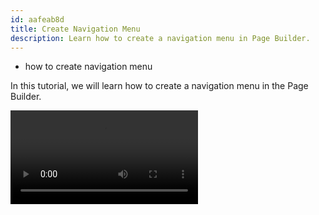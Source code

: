 ```yaml
---
id: aafeab8d
title: Create Navigation Menu
description: Learn how to create a navigation menu in Page Builder.
---
```



<Alert type="success" title="WHAT YOU'LL LEARN">

- how to create navigation menu

</Alert>

In this tutorial, we will learn how to create a navigation menu in the Page Builder.

<Video src={createNavigationMenu} controls={true} />

## Step 1: Create Main Navigation Menu

1. From the **Side Menu**, click **Page Builder** > **PAGES** > **Menus**.

   ✔️ The **Menus** screen opens.

2. Click **Main Menu**.

   ✔️ The **Main Menu** screen opens.

   **Optional**: To update the name of the main menu, update the text in the **name** textbox.

   **Optional**: To update the description about the main menu, update the text in the **description** textbox.

3. Click **+ ADD MENU ITEM**.

   ✔️ A menu opens.

4. Click **Page**.

   The **PAGE MENU ITEM** form opens.

5. In the **Page** dropdown, select the title of page _you want to include in the main navigation menu_ (e.g. **The benefits of a Serverless CMS**).

6. In the **Title** textbox, type the title for the page _you want to be displayed in the main navigation menu_ (e.g. **Benefits**).

7. Click **SAVE MENU ITEM**.

   **Optional**: Repeat the steps 3 to 7 to add more page links to the menu.

8. Click **SAVE MENU**.

To view the menu, you can visit any published page of your website. The menu will be visible at the top of the page.
